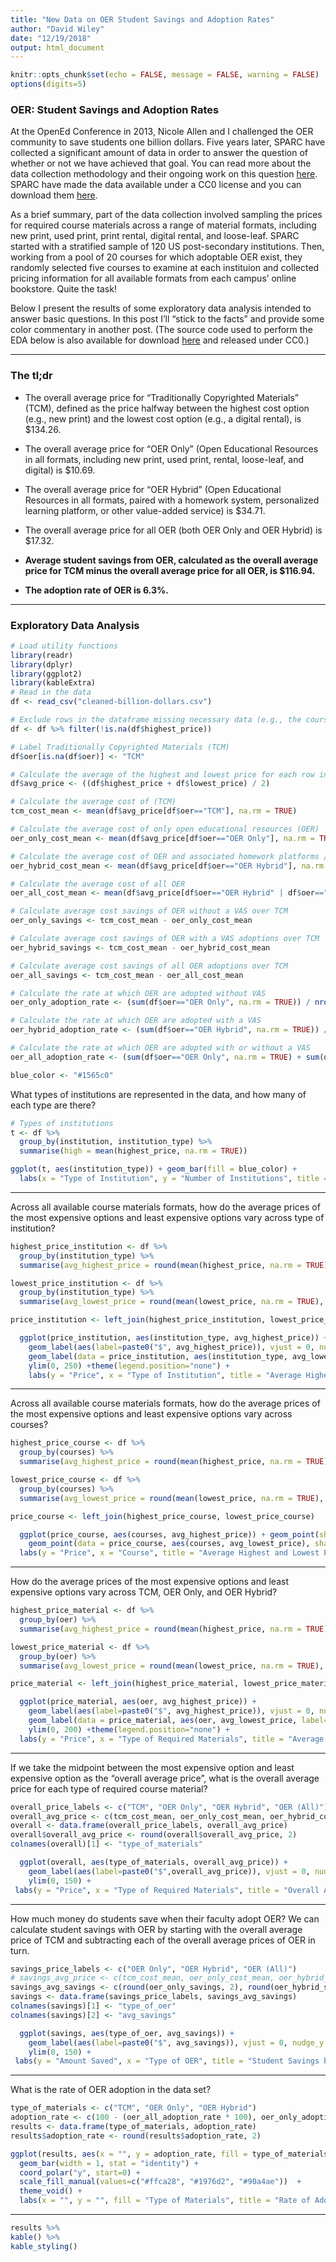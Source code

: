 ```yaml
---
title: "New Data on OER Student Savings and Adoption Rates"
author: "David Wiley"
date: "12/19/2018"
output: html_document
---
```


```r
knitr::opts_chunk$set(echo = FALSE, message = FALSE, warning = FALSE)
options(digits=5)
```

### OER: Student Savings and Adoption Rates 

At the OpenEd Conference in 2013, Nicole Allen and I challenged the OER community to save students one billion dollars. Five years later, SPARC have collected a significant amount of data in order to answer the question of whether or not we have achieved that goal. You can read more about the data collection methodology and their ongoing work on this question [here](#). SPARC have made the data available under a CC0 license and you can download them [here](#). 

As a brief summary, part of the data collection involved sampling the prices for required course materials across a range of material formats, including new print, used print, print rental, digital rental, and loose-leaf. SPARC started with a stratified sample of 120 US post-secondary institutions. Then, working from a pool of 20 courses for which adoptable OER exist, they randomly selected five courses to examine at each instituion and collected pricing information for all available formats from each campus' online bookstore. Quite the task!

Below I present the results of some exploratory data analysis intended to answer basic questions. In this post I'll "stick to the facts" and provide some color commentary in another post. (The source code used to perform the EDA below is also available for download [here](#) and released under CC0.)

---

### The tl;dr

* The overall average price for "Traditionally Copyrighted Materials" (TCM), defined as the price halfway between the highest cost option (e.g., new print) and the lowest cost option (e.g., a digital rental), is $134.26.

* The overall average price for "OER Only" (Open Educational Resources in all formats, including new print, used print, rental, loose-leaf, and digital) is $10.69.

* The overall average price for "OER Hybrid" (Open Educational Resources in all formats, paired with a homework system, personalized learning platform, or other value-added service) is $34.71.

* The overall average price for all OER (both OER Only and OER Hybrid) is $17.32.

* __Average student savings from OER, calculated as the overall average price for TCM minus the overall average price for all OER, is $116.94.__

* __The adoption rate of OER is 6.3%.__

---

### Exploratory Data Analysis

```r
# Load utility functions
library(readr)
library(dplyr)
library(ggplot2)
library(kableExtra)
# Read in the data
df <- read_csv("cleaned-billion-dollars.csv")

# Exclude rows in the dataframe missing necessary data (e.g., the course wasn't offered at the institution that term)
df <- df %>% filter(!is.na(df$highest_price))

# Label Traditionally Copyrighted Materials (TCM)
df$oer[is.na(df$oer)] <- "TCM"

# Calculate the average of the highest and lowest price for each row in the data
df$avg_price <- ((df$highest_price + df$lowest_price) / 2)

# Calculate the average cost of (TCM)
tcm_cost_mean <- mean(df$avg_price[df$oer=="TCM"], na.rm = TRUE)

# Calculate the average cost of only open educational resources (OER)
oer_only_cost_mean <- mean(df$avg_price[df$oer=="OER Only"], na.rm = TRUE)

# Calculate the average cost of OER and associated homework platforms / value added services
oer_hybrid_cost_mean <- mean(df$avg_price[df$oer=="OER Hybrid"], na.rm = TRUE)

# Calculate the average cost of all OER
oer_all_cost_mean <- mean(df$avg_price[df$oer=="OER Hybrid" | df$oer=="OER Only"], na.rm = TRUE)

# Calculate average cost savings of OER without a VAS over TCM 
oer_only_savings <- tcm_cost_mean - oer_only_cost_mean

# Calculate average cost savings of OER with a VAS adoptions over TCM 
oer_hybrid_savings <- tcm_cost_mean - oer_hybrid_cost_mean

# Calculate average cost savings of all OER adoptions over TCM 
oer_all_savings <- tcm_cost_mean - oer_all_cost_mean

# Calculate the rate at which OER are adopted without VAS 
oer_only_adoption_rate <- (sum(df$oer=="OER Only", na.rm = TRUE)) / nrow(df)

# Calculate the rate at which OER are adopted with a VAS
oer_hybrid_adoption_rate <- (sum(df$oer=="OER Hybrid", na.rm = TRUE)) / nrow(df)

# Calculate the rate at which OER are adopted with or without a VAS
oer_all_adoption_rate <- (sum(df$oer=="OER Only", na.rm = TRUE) + sum(df$oer=="OER Hybrid", na.rm = TRUE)) / nrow(df)

blue_color <- "#1565c0"
```

What types of institutions are represented in the data, and how many of each type are there?

```r
# Types of institutions
t <- df %>%
  group_by(institution, institution_type) %>%
  summarise(high = mean(highest_price, na.rm = TRUE))

ggplot(t, aes(institution_type)) + geom_bar(fill = blue_color) +
  labs(x = "Type of Institution", y = "Number of Institutions", title = "Types of Institutions Represented in the Data")
```

---

Across all available course materials formats, how do the average prices of the most expensive options and least expensive options vary across type of institution?

```r
highest_price_institution <- df %>% 
  group_by(institution_type) %>% 
  summarise(avg_highest_price = round(mean(highest_price, na.rm = TRUE), 2))

lowest_price_institution <- df %>% 
  group_by(institution_type) %>% 
  summarise(avg_lowest_price = round(mean(lowest_price, na.rm = TRUE), 2))

price_institution <- left_join(highest_price_institution, lowest_price_institution)

  ggplot(price_institution, aes(institution_type, avg_highest_price)) + 
    geom_label(aes(label=paste0("$", avg_highest_price)), vjust = 0, nudge_y = 0.1, fill = blue_color, colour = "white") +
    geom_label(data = price_institution, aes(institution_type, avg_lowest_price, label=paste0("$", avg_lowest_price)), vjust = 0, nudge_y = -4, fill = blue_color, colour = "white") +
    ylim(0, 250) +theme(legend.position="none") +
    labs(y = "Price", x = "Type of Institution", title = "Average Highest and Lowest Prices by Type of Institution")


```

---

Across all available course materials formats, how do the average prices of the most expensive options and least expensive options vary across courses?

```r
highest_price_course <- df %>% 
  group_by(courses) %>% 
  summarise(avg_highest_price = round(mean(highest_price, na.rm = TRUE), 2))

lowest_price_course <- df %>% 
  group_by(courses) %>% 
  summarise(avg_lowest_price = round(mean(lowest_price, na.rm = TRUE), 2))

price_course <- left_join(highest_price_course, lowest_price_course)

  ggplot(price_course, aes(courses, avg_highest_price)) + geom_point(shape = 3, size = 2, colour = blue_color) + ylim(0, 250) +
    geom_point(data = price_course, aes(courses, avg_lowest_price), shape = 2, size = 2, colour = blue_color) + coord_flip() +
  labs(y = "Price", x = "Course", title = "Average Highest and Lowest Prices by Course")

```

---

How do the average prices of the most expensive options and least expensive options vary across TCM, OER Only, and OER Hybrid?

```r
highest_price_material <- df %>% 
  group_by(oer) %>% 
  summarise(avg_highest_price = round(mean(highest_price, na.rm = TRUE), 2))

lowest_price_material <- df %>% 
  group_by(oer) %>% 
  summarise(avg_lowest_price = round(mean(lowest_price, na.rm = TRUE), 2))

price_material <- left_join(highest_price_material, lowest_price_material)

  ggplot(price_material, aes(oer, avg_highest_price)) + 
    geom_label(aes(label=paste0("$", avg_highest_price)), vjust = 0, nudge_y = -3, fill = blue_color, colour = "white") +
    geom_label(data = price_material, aes(oer, avg_lowest_price, label=paste0("$", avg_lowest_price)), vjust = 0, nudge_y = -5, fill = blue_color, colour = "white") +
    ylim(0, 200) +theme(legend.position="none") +
  labs(y = "Price", x = "Type of Required Materials", title = "Average Highest and Lowest Prices by Type of Required Materials")

```

---

If we take the midpoint between the most expensive option and least expensive option as the "overall average price", what is the overall average price for each type of required course material? 

```r
overall_price_labels <- c("TCM", "OER Only", "OER Hybrid", "OER (All)")
overall_avg_price <- c(tcm_cost_mean, oer_only_cost_mean, oer_hybrid_cost_mean, oer_all_cost_mean)
overall <- data.frame(overall_price_labels, overall_avg_price)
overall$overall_avg_price <- round(overall$overall_avg_price, 2)
colnames(overall)[1] <- "type_of_materials"

  ggplot(overall, aes(type_of_materials, overall_avg_price)) + 
    geom_label(aes(label=paste0("$",overall_avg_price)), vjust = 0, nudge_y = -4, fill = blue_color, colour = "white") +
    ylim(0, 150) +
 labs(y = "Price", x = "Type of Required Materials", title = "Overall Average Prices by Type of Required Materials")

```

---

How much money do students save when their faculty adopt OER? We can calculate student savings with OER by starting with the overall average price of TCM and subtracting each of the overall average prices of OER in turn.  

```r

savings_price_labels <- c("OER Only", "OER Hybrid", "OER (All)")
# savings_avg_price <- c(tcm_cost_mean, oer_only_cost_mean, oer_hybrid_cost_mean, oer_all_cost_mean)
savings_avg_savings <- c(round(oer_only_savings, 2), round(oer_hybrid_savings, 2), round(oer_all_savings, 2))
savings <- data.frame(savings_price_labels, savings_avg_savings)
colnames(savings)[1] <- "type_of_oer"
colnames(savings)[2] <- "avg_savings"

  ggplot(savings, aes(type_of_oer, avg_savings)) + 
    geom_label(aes(label=paste0("$", avg_savings)), vjust = 0, nudge_y = -4, fill = blue_color, colour = "white") +
    ylim(0, 150) +
 labs(y = "Amount Saved", x = "Type of OER", title = "Student Savings by Type of OER")

```

---

What is the rate of OER adoption in the data set?

```r
type_of_materials <- c("TCM", "OER Only", "OER Hybrid")
adoption_rate <- c(100 - (oer_all_adoption_rate * 100), oer_only_adoption_rate * 100, oer_hybrid_adoption_rate * 100)
results <- data.frame(type_of_materials, adoption_rate)
results$adoption_rate <- round(results$adoption_rate, 2)

ggplot(results, aes(x = "", y = adoption_rate, fill = type_of_materials)) +
  geom_bar(width = 1, stat = "identity") +
  coord_polar("y", start=0) + 
  scale_fill_manual(values=c("#ffca28", "#1976d2", "#90a4ae"))  +
  theme_void() +
  labs(x = "", y = "", fill = "Type of Materials", title = "Rate of Adoption of Different Types of Materials")

```
---

```r
results %>% 
kable() %>%
kable_styling()
```
